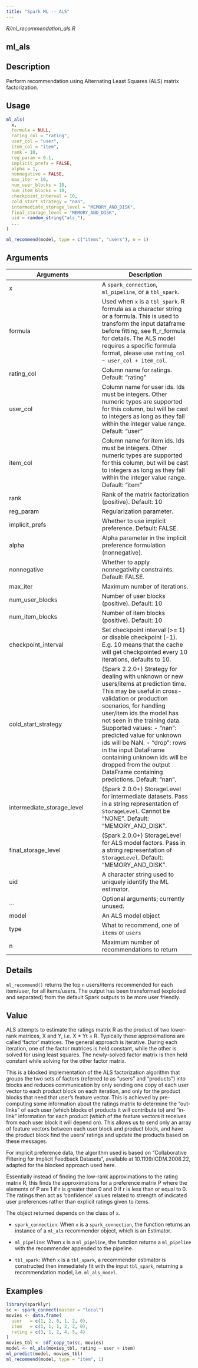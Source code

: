 ```yaml
---
title: "Spark ML -- ALS"
---
```


*R/ml_recommendation_als.R*

## ml_als

## Description
Perform recommendation using Alternating Least Squares (ALS) matrix factorization. 


## Usage
```r
ml_als( 
  x, 
  formula = NULL, 
  rating_col = "rating", 
  user_col = "user", 
  item_col = "item", 
  rank = 10, 
  reg_param = 0.1, 
  implicit_prefs = FALSE, 
  alpha = 1, 
  nonnegative = FALSE, 
  max_iter = 10, 
  num_user_blocks = 10, 
  num_item_blocks = 10, 
  checkpoint_interval = 10, 
  cold_start_strategy = "nan", 
  intermediate_storage_level = "MEMORY_AND_DISK", 
  final_storage_level = "MEMORY_AND_DISK", 
  uid = random_string("als_"), 
  ... 
) 

ml_recommend(model, type = c("items", "users"), n = 1) 
```

## Arguments
|Arguments|Description|
|---|---|
| x | A `spark_connection`, `ml_pipeline`, or a `tbl_spark`. |
| formula | Used when `x` is a `tbl_spark`. R formula as a character string or a formula. This is used to transform the input dataframe before fitting, see ft_r_formula for details. The ALS model requires a specific formula format, please use `rating_col ~ user_col + item_col`. |
| rating_col | Column name for ratings. Default: "rating" |
| user_col | Column name for user ids. Ids must be integers. Other numeric types are supported for this column, but will be cast to integers as long as they fall within the integer value range. Default: "user" |
| item_col | Column name for item ids. Ids must be integers. Other numeric types are supported for this column, but will be cast to integers as long as they fall within the integer value range. Default: "item" |
| rank | Rank of the matrix factorization (positive). Default: 10 |
| reg_param | Regularization parameter. |
| implicit_prefs | Whether to use implicit preference. Default: FALSE. |
| alpha | Alpha parameter in the implicit preference formulation (nonnegative). |
| nonnegative | Whether to apply nonnegativity constraints. Default: FALSE. |
| max_iter | Maximum number of iterations. |
| num_user_blocks | Number of user blocks (positive). Default: 10 |
| num_item_blocks | Number of item blocks (positive). Default: 10 |
| checkpoint_interval | Set checkpoint interval (>= 1) or disable checkpoint (-1). E.g. 10 means that the cache will get checkpointed every 10 iterations, defaults to 10. |
| cold_start_strategy | (Spark 2.2.0+) Strategy for dealing with unknown or new users/items at prediction time. This may be useful in cross-validation or production scenarios, for handling user/item ids the model has not seen in the training data. Supported values: - "nan": predicted value for unknown ids will be NaN. - "drop": rows in the input DataFrame containing unknown ids will be dropped from the output DataFrame containing predictions. Default: "nan". |
| intermediate_storage_level | (Spark 2.0.0+) StorageLevel for intermediate datasets. Pass in a string representation of `StorageLevel`. Cannot be "NONE". Default: "MEMORY_AND_DISK". |
| final_storage_level | (Spark 2.0.0+) StorageLevel for ALS model factors. Pass in a string representation of `StorageLevel`. Default: "MEMORY_AND_DISK". |
| uid | A character string used to uniquely identify the ML estimator. |
| ... | Optional arguments; currently unused. |
| model | An ALS model object |
| type | What to recommend, one of `items` or `users` |
| n | Maximum number of recommendations to return |

## Details
`ml_recommend()` returns the top `n` users/items recommended for each item/user, for all items/users. The output has been transformed (exploded and separated) from the default Spark outputs to be more user friendly. 


## Value

ALS attempts to estimate the ratings matrix R as the product of two lower-rank matrices, X and Y, i.e. X * Yt = R. Typically these approximations are called 'factor' matrices. The general approach is iterative. During each iteration, one of the factor matrices is held constant, while the other is solved for using least squares. The newly-solved factor matrix is then held constant while solving for the other factor matrix. 

This is a blocked implementation of the ALS factorization algorithm that groups the two sets of factors (referred to as "users" and "products") into blocks and reduces communication by only sending one copy of each user vector to each product block on each iteration, and only for the product blocks that need that user's feature vector. This is achieved by pre-computing some information about the ratings matrix to determine the "out-links" of each user (which blocks of products it will contribute to) and "in-link" information for each product (which of the feature vectors it receives from each user block it will depend on). This allows us to send only an array of feature vectors between each user block and product block, and have the product block find the users' ratings and update the products based on these messages. 

For implicit preference data, the algorithm used is based on "Collaborative Filtering for Implicit Feedback Datasets", available at 10.1109/ICDM.2008.22, adapted for the blocked approach used here. 

Essentially instead of finding the low-rank approximations to the rating matrix R, this finds the approximations for a preference matrix P where the elements of P are 1 if r is greater than 0 and 0 if r is less than or equal to 0. The ratings then act as 'confidence' values related to strength of indicated user preferences rather than explicit ratings given to items. 

The object returned depends on the class of `x`. 

  

- `spark_connection`: When `x` is a `spark_connection`, the function returns an instance of a `ml_als` recommender object, which is an Estimator. 

  

- `ml_pipeline`: When `x` is a `ml_pipeline`, the function returns a `ml_pipeline` with   the recommender appended to the pipeline. 

  

- `tbl_spark`: When `x` is a `tbl_spark`, a recommender   estimator is constructed then immediately fit with the input   `tbl_spark`, returning a recommendation model, i.e. `ml_als_model`. 


## Examples
```r
library(sparklyr) 
sc <- spark_connect(master = "local") 
movies <- data.frame( 
  user   = c(1, 2, 0, 1, 2, 0), 
  item   = c(1, 1, 1, 2, 2, 0), 
  rating = c(3, 1, 2, 4, 5, 4) 
) 
movies_tbl <- sdf_copy_to(sc, movies) 
model <- ml_als(movies_tbl, rating ~ user + item) 
ml_predict(model, movies_tbl) 
ml_recommend(model, type = "item", 1) 
```


